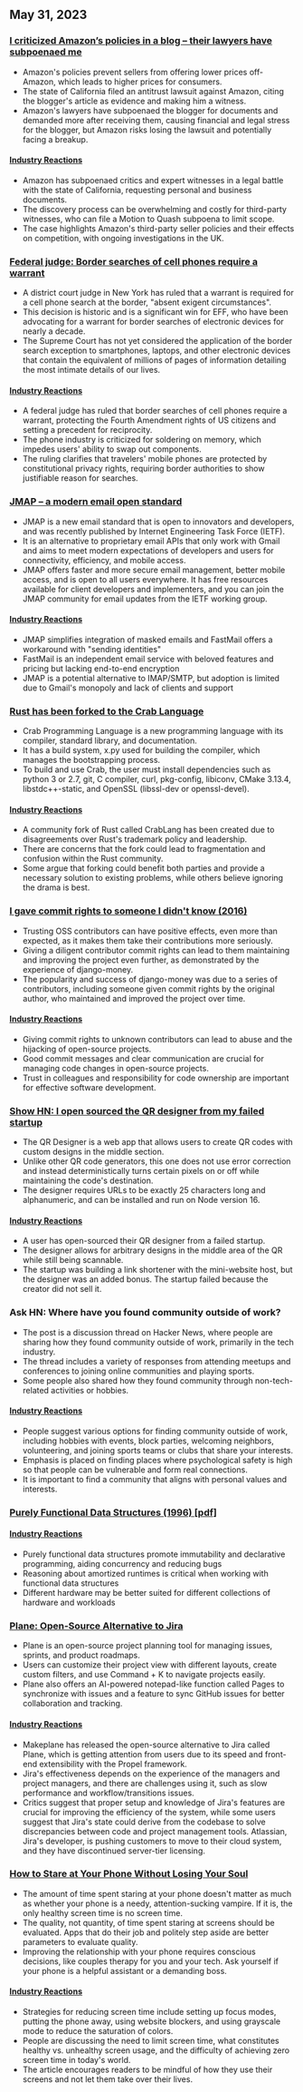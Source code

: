 



<CallToAction />

<Steps>

## May 31, 2023



### [I criticized Amazon’s policies in a blog – their lawyers have subpoenaed me](https://twitter.com/Molson_Hart/status/1663582588210905091)

- Amazon's policies prevent sellers from offering lower prices off-Amazon, which leads to higher prices for consumers.
- The state of California filed an antitrust lawsuit against Amazon, citing the blogger's article as evidence and making him a witness.
- Amazon's lawyers have subpoenaed the blogger for documents and demanded more after receiving them, causing financial and legal stress for the blogger, but Amazon risks losing the lawsuit and potentially facing a breakup.

#### [Industry Reactions](http://news.ycombinator.com/item?id=36127800)

- Amazon has subpoenaed critics and expert witnesses in a legal battle with the state of California, requesting personal and business documents.
- The discovery process can be overwhelming and costly for third-party witnesses, who can file a Motion to Quash subpoena to limit scope.
- The case highlights Amazon's third-party seller policies and their effects on competition, with ongoing investigations in the UK.





### [Federal judge: Border searches of cell phones require a warrant](https://www.eff.org/deeplinks/2023/05/federal-judge-makes-history-holding-border-searches-cell-phones-require-warrant)

- A district court judge in New York has ruled that a warrant is required for a cell phone search at the border, "absent exigent circumstances".
- This decision is historic and is a significant win for EFF, who have been advocating for a warrant for border searches of electronic devices for nearly a decade.
- The Supreme Court has not yet considered the application of the border search exception to smartphones, laptops, and other electronic devices that contain the equivalent of millions of pages of information detailing the most intimate details of our lives.

#### [Industry Reactions](http://news.ycombinator.com/item?id=36130166)

- A federal judge has ruled that border searches of cell phones require a warrant, protecting the Fourth Amendment rights of US citizens and setting a precedent for reciprocity.
- The phone industry is criticized for soldering on memory, which impedes users' ability to swap out components.
- The ruling clarifies that travelers' mobile phones are protected by constitutional privacy rights, requiring border authorities to show justifiable reason for searches.





### [JMAP – a modern email open standard](https://jmap.io/)

- JMAP is a new email standard that is open to innovators and developers, and was recently published by Internet Engineering Task Force (IETF).
- It is an alternative to proprietary email APIs that only work with Gmail and aims to meet modern expectations of developers and users for connectivity, efficiency, and mobile access.
- JMAP offers faster and more secure email management, better mobile access, and is open to all users everywhere. It has free resources available for client developers and implementers, and you can join the JMAP community for email updates from the IETF working group.

#### [Industry Reactions](http://news.ycombinator.com/item?id=36127703)

- JMAP simplifies integration of masked emails and FastMail offers a workaround with "sending identities"
- FastMail is an independent email service with beloved features and pricing but lacking end-to-end encryption
- JMAP is a potential alternative to IMAP/SMTP, but adoption is limited due to Gmail's monopoly and lack of clients and support





### [Rust has been forked to the Crab Language](https://github.com/crablang/crab)

- Crab Programming Language is a new programming language with its compiler, standard library, and documentation.
- It has a build system, x.py used for building the compiler, which manages the bootstrapping process.
- To build and use Crab, the user must install dependencies such as python 3 or 2.7, git, C compiler, curl, pkg-config, libiconv, CMake 3.13.4, libstdc++-static, and OpenSSL (libssl-dev or openssl-devel).

#### [Industry Reactions](http://news.ycombinator.com/item?id=36122270)

- A community fork of Rust called CrabLang has been created due to disagreements over Rust's trademark policy and leadership.
- There are concerns that the fork could lead to fragmentation and confusion within the Rust community.
- Some argue that forking could benefit both parties and provide a necessary solution to existing problems, while others believe ignoring the drama is best.





### [I gave commit rights to someone I didn't know (2016)](https://tech.davis-hansson.com/p/clickbait/)

- Trusting OSS contributors can have positive effects, even more than expected, as it makes them take their contributions more seriously.
- Giving a diligent contributor commit rights can lead to them maintaining and improving the project even further, as demonstrated by the experience of django-money.
- The popularity and success of django-money was due to a series of contributors, including someone given commit rights by the original author, who maintained and improved the project over time.

#### [Industry Reactions](http://news.ycombinator.com/item?id=36120972)

- Giving commit rights to unknown contributors can lead to abuse and the hijacking of open-source projects.
- Good commit messages and clear communication are crucial for managing code changes in open-source projects.
- Trust in colleagues and responsibility for code ownership are important for effective software development.





### [Show HN: I open sourced the QR designer from my failed startup](https://github.com/kochrt/qr-designer)

- The QR Designer is a web app that allows users to create QR codes with custom designs in the middle section.
- Unlike other QR code generators, this one does not use error correction and instead deterministically turns certain pixels on or off while maintaining the code's destination.
- The designer requires URLs to be exactly 25 characters long and alphanumeric, and can be installed and run on Node version 16.

#### [Industry Reactions](http://news.ycombinator.com/item?id=36128082)

- A user has open-sourced their QR designer from a failed startup.
- The designer allows for arbitrary designs in the middle area of the QR while still being scannable.
- The startup was building a link shortener with the mini-website host, but the designer was an added bonus. The startup failed because the creator did not sell it.





### Ask HN: Where have you found community outside of work?

- The post is a discussion thread on Hacker News, where people are sharing how they found community outside of work, primarily in the tech industry.
- The thread includes a variety of responses from attending meetups and conferences to joining online communities and playing sports.
- Some people also shared how they found community through non-tech-related activities or hobbies.

#### [Industry Reactions](http://news.ycombinator.com/item?id=36128618)

- People suggest various options for finding community outside of work, including hobbies with events, block parties, welcoming neighbors, volunteering, and joining sports teams or clubs that share your interests.
- Emphasis is placed on finding places where psychological safety is high so that people can be vulnerable and form real connections.
- It is important to find a community that aligns with personal values and interests.





### [Purely Functional Data Structures (1996) [pdf]](https://www.cs.cmu.edu/~rwh/students/okasaki.pdf)



#### [Industry Reactions](http://news.ycombinator.com/item?id=36123651)

- Purely functional data structures promote immutability and declarative programming, aiding concurrency and reducing bugs
- Reasoning about amortized runtimes is critical when working with functional data structures
- Different hardware may be better suited for different collections of hardware and workloads





### [Plane: Open-Source Alternative to Jira](https://github.com/makeplane/plane)

- Plane is an open-source project planning tool for managing issues, sprints, and product roadmaps.
- Users can customize their project view with different layouts, create custom filters, and use Command + K to navigate projects easily.
- Plane also offers an AI-powered notepad-like function called Pages to synchronize with issues and a feature to sync GitHub issues for better collaboration and tracking.

#### [Industry Reactions](http://news.ycombinator.com/item?id=36129594)

- Makeplane has released the open-source alternative to Jira called Plane, which is getting attention from users due to its speed and front-end extensibility with the Propel framework.
- Jira's effectiveness depends on the experience of the managers and project managers, and there are challenges using it, such as slow performance and workflow/transitions issues.
- Critics suggest that proper setup and knowledge of Jira's features are crucial for improving the efficiency of the system, while some users suggest that Jira's state could derive from the codebase to solve discrepancies between code and project management tools. Atlassian, Jira's developer, is pushing customers to move to their cloud system, and they have discontinued server-tier licensing.





### [How to Stare at Your Phone Without Losing Your Soul](https://simone.org/tracking-screen-time/)

- The amount of time spent staring at your phone doesn't matter as much as whether your phone is a needy, attention-sucking vampire. If it is, the only healthy screen time is no screen time.
- The quality, not quantity, of time spent staring at screens should be evaluated. Apps that do their job and politely step aside are better parameters to evaluate quality. 
- Improving the relationship with your phone requires conscious decisions, like couples therapy for you and your tech. Ask yourself if your phone is a helpful assistant or a demanding boss.

#### [Industry Reactions](http://news.ycombinator.com/item?id=36120457)

- Strategies for reducing screen time include setting up focus modes, putting the phone away, using website blockers, and using grayscale mode to reduce the saturation of colors.
- People are discussing the need to limit screen time, what constitutes healthy vs. unhealthy screen usage, and the difficulty of achieving zero screen time in today's world.
- The article encourages readers to be mindful of how they use their screens and not let them take over their lives.



</Steps>